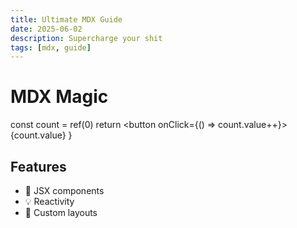 ```yaml
---
title: Ultimate MDX Guide
date: 2025-06-02
description: Supercharge your shit
tags: [mdx, guide]
---
```


# MDX Magic

  const count = ref(0)
  return <button onClick={() => count.value++}>{count.value}</button>
}

<Counter />

## Features
- 🚀 JSX components
- 💡 Reactivity
- 🎨 Custom layouts
